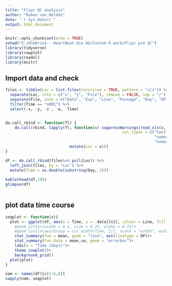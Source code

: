 ```yaml
---
title: "Flipr QC analysis"
author: "Ruben van Helden"
date: "`r Sys.Date()`"
output: html_document
---
```


```r
knitr::opts_chunk$set(echo = TRUE)
setwd("E:/OneDrive - HeartBeat.bio AG/Custom R work/Flipr pre QC")
library(tidyverse)
library(cowplot)
library(readxl)
library(knitr)
```

## Import data and check
```r
files <- tibble(Loc = list.files(recursive = TRUE, pattern = "xls")) %>% 
  separate(Loc, into = c("x", "y", "File"), remove = FALSE, sep = "/") %>% 
  separate(File, into = c("Date", "Exp", "Line", "Passage", "Day", "DP", "Time", "z", "w"), sep = "_") %>% 
  filter(Time == "n001") %>% 
  select(-x, -y, -z , -w, -Time)


do.call_rbind <- function(fl) {
    do.call(rbind, lapply(fl, function(x) suppressWarnings(read_xls(x, sheet = 2, 
                                                   col_types = c("text", "numeric", "numeric", 
                                                                 "numeric", "numeric", "numeric", 
                                                                 "numeric", "numeric", "numeric"))) %>% 
                            mutate(Loc = x)))
}

df <- do.call_rbind(files%>% pull(Loc)) %>% 
  left_join(files, by = "Loc") %>% 
  mutate(Time = as.double(substring(Day, 2)))
  
kable(head(df,10))
glimpse(df)
  
```

## plot data time course
```r
seqplot <- function(x){
  plot <- ggplot(df, aes(x = Time, y = .data[[x]], colour = Line, fill = DP))+
    #geom_jitter(width = 0.1, size = 0.25, alpha = 0.75)+
    #geom_violin(aes(Group = cut_width(Time, 1)), scale = "width", width = 0.5)+
    stat_summary(fun = mean, geom = "line", aes(linetype = DP))+
    stat_summary(fun.data = mean_se, geom = "errorbar")+
    labs(x = "Time (days)")+
    theme_cowplot()+
    background_grid()
  plot(plot)
}

nam <- names(df)[c(2:6,8)]
sapply(nam, seqplot)

```

